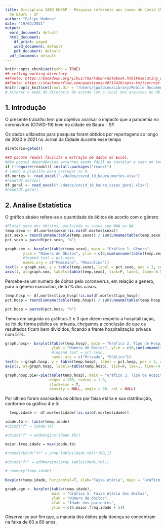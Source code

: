 ```yaml
---
title: Disciplina IAED UNESP - Pesquisa referente aos casos de Covid-19 no município
  de Bauru - SP
author: "Felipe Modena"
date: "19/02/2021"
output:
  word_document: default
  html_document:
    df_print: paged
    word_document: default
    pdf_document: default
  pdf_document: default
---
```


```r

knitr::opts_chunk$set(echo = TRUE)
## setting working directory
##Fonte: https://bookdown.org/yihui/rmarkdown/notebook.html#executing_code ou
##Fonte: https://stackoverflow.com/questions/40717410/opts-knitsetroot-dir-path-does-not-work-after-rstudio-upgrade-1-0-44
knitr::opts_knit$set(root.dir = "/Users/jpalbino/Library/Mobile Documents/com~apple~CloudDocs/GitLab/Disciplinas/Graduacao/IAED2020/exercicios/FelipeModena")
# Alterar o nome do diretório de acordo com o local dos arquivos no HD
```
  
## 1. Introdução

  O presente trabalho tem por objetivo analisar o impacto que a pandemia no coronavírus (COVID-19) teve na cidade de Bauru - SP.

  

  
  Os dados utilziados para pesquisa foram obtidos por reportagens ao longo de 2020 e 2021 no Jornal da Cidade durante esse tempo


```r
diretorio=getwd()

##O pacote readxl facilita a extração de dados do Excel.
#Não possui dependências externas sendo fácil de instalar e usar em todos os sistemas operacionais.
if (!require(readxl)) install.packages("readxl")
# Lendo a planilha para carregar no R.
df.mortes <- read_excel("./dados/covid_19_bauru_mortes.xlsx")
#head(df.mortes) 
df.geral <- read_excel("./dados/covid_19_bauru_casos_geral.xlsx")
#head(df.geral) 
```

## 2. Análise Estatística 

  O gráfico abaixo refere-se a quantidade de óbitos de acordo com o gênero:

```r
#Plotar sexo dos óbtitos, excluindo os casos com NAN ou NA
temp.sexo <- df.mortes$sexo[!is.na(df.mortes$sexo)]
pct.sexo = round(unname(table(temp.sexo)) / sum(unname(table(temp.sexo)))*100,0)
pct.sexo = paste0(pct.sexo, "%")

graph.sex <- barplot(table(temp.sexo), main = "Gráfico 1. Gênero",
        ylab = "Número de Óbitos", ylim = c(0,sum(unname(table(temp.sexo)))),
        #legend.text = pct.sexo,
        names.arg = c("Feminino", "Masculino"))
text(x = graph.sex, y = table(temp.sexo), label = pct.sexo, pos = 3, cex = 1.25, col = "purple")
axis(1, at=graph.sex, labels=table(temp.sexo), tick=F, las=1, line=-6.5, cex.axis=1.25)
```


Percebe-se um numero de óbitos pelo coronavírus, em relação a genero, para o gênero masculino, de 57% dos casos.
  
  
```r
temp.hosp <- df.mortes$tipo_hosp[!is.na(df.mortes$tipo_hosp)]
pct.hosp = round(unname(table(temp.hosp)) / sum(unname(table(temp.hosp)))*100,0)

pct.hosp = paste0(pct.hosp, "%")
```


  Temos em seguida os gráficos 2 e 3 que dizem respeito a hospitalização, se foi de forma pública ou privada, chegamos a conclusão de que os resultados ficam bem divididos, ficando a frente hospitalização privada com 51%.
  

```r

graph.hosp<- barplot(table(temp.hosp), main = "Gráfico 2. Tipo de Hospitalização",
                     ylab = "Número de Óbitos", ylim = c(0,sum(unname(table(temp.hosp)))),
                     #legend.text = pct.sexo,
                     names.arg = c("Privado", "Público"))
text(x = graph.hosp, y = table(temp.hosp), label = pct.hosp, pos = 3, cex = 1.25, col = "purple")
axis(1, at=graph.hosp, labels=table(temp.hosp), tick=F, las=1, line=-4.5, cex.axis=1.25)

graph.hosp.pie<-pie(table(temp.hosp), main = "Gráfico 3. Tipo de Hospitalização",
                    edges = 200, radius = 1.0,
                    clockwise = T, 
                    density = NULL, angle = 90, col = NULL)
```


  Por último foram analisados os óbitos por faixa etária e sua distribuição, conforme os gráfico 4 e 5:
  
```r
  temp.idade <- df.mortes$idade[!is.na(df.mortes$idade)]

idade.tb <- table(temp.idade)
#cbind("f" = idade.tb)

#cbind("f" = addmargins(idade.tb))

maior.freq.idade = max(idade.tb)

#round(cbind("fr" = prop.table(idade.tb))*100,1)

#cbind("fr" = addmargins(prop.table(idade.tb)))

# summary(temp.idade)
 
boxplot(temp.idade, horizontal=T, xlab="Faixa etária", main = "Gráfico 4. Distribuição dos óbitos por idade")

graph.age <- barplot(table(temp.idade), 
                     main = "Gráfico 5. Faixa etária dos óbitos",
                     ylab = "Número de óbitos",
                     xlab = "Idade dos pacientes",
                     ylim = c(0,maior.freq.idade + 5))

```
  
  Observa-se por fim que, a maioria dos óbitos pela doença se concentram na faixa de 60 a 80 anos.
